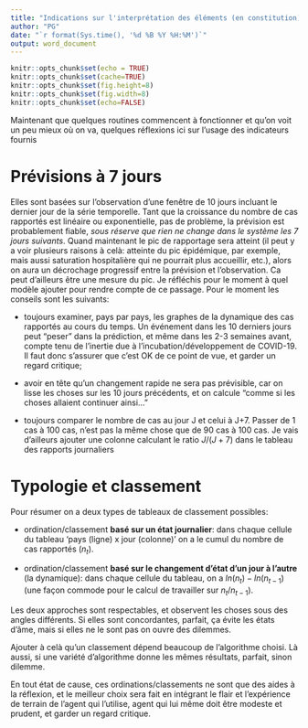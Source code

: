 ```yaml
---
title: "Indications sur l'interprétation des éléments (en constitution)   \ndu tableau de bord"
author: "PG" 
date: "`r format(Sys.time(), '%d %B %Y %H:%M')`"
output: word_document
---
```


```r
knitr::opts_chunk$set(echo = TRUE)
knitr::opts_chunk$set(cache=TRUE)
knitr::opts_chunk$set(fig.height=8)
knitr::opts_chunk$set(fig.width=8)
knitr::opts_chunk$set(echo=FALSE)
```


Maintenant que quelques routines commencent à fonctionner et qu'on voit un peu mieux où on va, quelques réflexions ici sur l'usage des indicateurs fournis

# Prévisions à 7 jours

Elles sont basées sur l'observation d'une fenêtre de 10 jours incluant le dernier jour de la série temporelle. Tant que la croissance du nombre de cas rapportés est linéaire ou exponentielle, pas de problème, la prévision est probablement fiable, *sous réserve que rien ne change dans le système les 7 jours suivants*. Quand maintenant le pic de rapportage sera atteint (il peut y a voir plusieurs raisons à celà: atteinte du pic épidémique, par exemple, mais aussi saturation hospitalière qui ne pourrait plus accueillir, etc.), alors on aura un décrochage progressif entre la prévision et l'observation. Ca peut d'ailleurs être une mesure du pic. Je réfléchis pour le moment à quel modèle ajouter pour rendre compte de ce passage.  Pour le moment les conseils sont les suivants:

- toujours examiner, pays par pays, les graphes de la dynamique des cas rapportés au cours du temps. Un événement dans les 10 derniers jours peut "peser" dans la prédiction, et même dans les 2-3 semaines avant, compte tenu de l'inertie due à l'incubation/développement de COVID-19. Il faut donc s'assurer que c'est OK de ce point de vue, et garder un regard critique;

- avoir en tête qu'un changement rapide ne sera pas prévisible, car on lisse les choses sur les 10 jours précédents, et on calcule "comme si les choses allaient continuer ainsi..."

- toujours comparer le nombre de cas au jour J et celui  à J+7. Passer de 1 cas à 100 cas,  n'est pas la même chose que de 90 cas à 100 cas. Je vais d'ailleurs ajouter une colonne calculant le ratio $J/(J+7)$ dans le tableau des rapports journaliers

# Typologie et classement

Pour résumer on a deux types de tableaux de classement possibles:

- ordination/classement **basé sur un état journalier**: dans chaque cellule du tableau 'pays (ligne) x jour (colonne)' on a le cumul du nombre de cas rapportés $(n_t)$. 

- ordination/classement **basé sur le changement d'état d'un jour à l'autre** (la dynamique): dans chaque cellule du tableau, on a $ln(n_t)-ln(n_{t-1})$ (une façon commode pour le calcul de travailler sur $n_t/n_{t-1}$).

Les deux approches sont respectables, et observent les choses sous des angles différents. Si elles sont concordantes, parfait, ça évite les états d'âme, mais si elles ne le sont pas on ouvre des dilemmes.

Ajouter à celà qu'un classement dépend beaucoup de l'algorithme choisi. Là aussi, si une variété d'algorithme donne les mêmes résultats, parfait, sinon dilemme.

En tout état de cause, ces ordinations/classements ne sont que des aides à la réflexion, et le meilleur choix sera fait en intégrant le flair et l'expérience de terrain de l'agent qui l'utilise, agent qui lui même doit être modeste et prudent, et garder un regard critique.